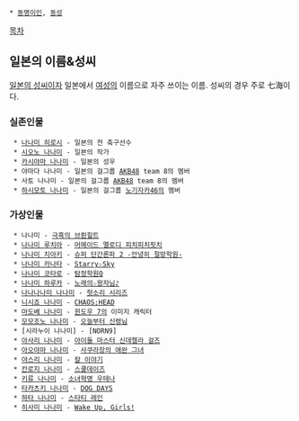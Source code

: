  * [[동명이인]], [[동성]]

[[목차]]

== 일본의 이름&성씨 ==
[[일본의 성씨]]이자 일본에서 [[여성]]의 이름으로 자주 쓰이는 이름. 성씨의 경우 주로 七海이다.
=== 실존인물 ===
  * [[나나미 히로시]] - 일본의 전 축구선수
  * [[시오노 나나미]] - 일본의 작가
  * [[카시야마 나나미]] - 일본의 성우
  * 야마다 나나미 - 일본의 걸그룹 [[AKB48]] team 8의 멤버
  * 사토 나나미 - 일본의 걸그룹 [[AKB48]] team 8의 멤버
  * [[하시모토 나나미]] - 일본의 걸그룹 [[노기자카46]]의 멤버
=== 가상인물 ===
  * 나나미 - [[극흑의 브륀힐트]]
  * [[나나미 루치아]] - [[머메이드 멜로디 피치피치핏치]]
  * [[나나미 치아키]] - [[슈퍼 단간론파 2 -안녕히 절망학원-]]
  * [[나나미 카나타]] - [[Starry☆Sky]]
  * [[나나미 코타로]] - [[탐정학원Q]]
  * [[나나미 하루카]] - [[노래의☆왕자님♪]]
  * [[나나나나미 나나미]] - [[헛소리 시리즈]]
  * [[니시죠 나나미]] - [[CHAOS;HEAD]]
  * [[마도베 나나미]] - [[윈도우 7]]의 이미지 캐릭터 
  * [[모모조노 나나미]] - [[오늘부터 신령님]]
  * [시라누이 나나미] - [NORN9]
  * [[아사리 나나미]] - [[아이돌 마스터 신데렐라 걸즈]]
  * [[아오야마 나나미]] - [[사쿠라장의 애완 그녀]]
  * [[야스리 나나미]] - [[칼 이야기]]
  * [[칸로지 나나미]] - [[스쿨데이즈]]
  * [[키류 나나미]] - [[소녀혁명 우테나]] 
  * [[타카츠키 나나미]] - [[DOG DAYS]]
  * [[하타 나나미]] - [[스타티 레인]]
  * [[히사미 나나미]] - [[Wake Up, Girls!]]
